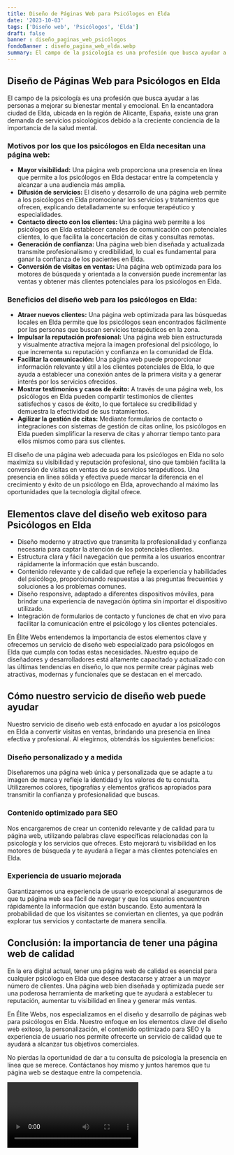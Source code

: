 ```yaml
---
title: Diseño de Páginas Web para Psicólogos en Elda
date: '2023-10-03'
tags: ['Diseño web', 'Psicólogos', 'Elda']
draft: false
banner : diseño_paginas_web_psicólogos
fondoBanner : diseño_pagina_web_elda.webp
summary: El campo de la psicología es una profesión que busca ayudar a las personas a mejorar su bienestar mental y emocional. En la encantadora ciudad de Elda, ubicada en la región de Alicante, España, existe una gran demanda de servicios psicológicos debido a la creciente conciencia de la importancia de la salud mental. 
---
```


## **Diseño de Páginas Web para Psicólogos en Elda**

El campo de la psicología es una profesión que busca ayudar a las personas a mejorar su bienestar mental y emocional. En la encantadora ciudad de Elda, ubicada en la región de Alicante, España, existe una gran demanda de servicios psicológicos debido a la creciente conciencia de la importancia de la salud mental. 

### **Motivos por los que los psicólogos en Elda necesitan una página web:**
- **Mayor visibilidad:** Una página web proporciona una presencia en línea que permite a los psicólogos en Elda destacar entre la competencia y alcanzar a una audiencia más amplia.
- **Difusión de servicios:** El diseño y desarrollo de una página web permite a los psicólogos en Elda promocionar los servicios y tratamientos que ofrecen, explicando detalladamente su enfoque terapéutico y especialidades.
- **Contacto directo con los clientes:** Una página web permite a los psicólogos en Elda establecer canales de comunicación con potenciales clientes, lo que facilita la concertación de citas y consultas remotas.
- **Generación de confianza:** Una página web bien diseñada y actualizada transmite profesionalismo y credibilidad, lo cual es fundamental para ganar la confianza de los pacientes en Elda.
- **Conversión de visitas en ventas:** Una página web optimizada para los motores de búsqueda y orientada a la conversión puede incrementar las ventas y obtener más clientes potenciales para los psicólogos en Elda.

### **Beneficios del diseño web para los psicólogos en Elda:**
- **Atraer nuevos clientes:** Una página web optimizada para las búsquedas locales en Elda permite que los psicólogos sean encontrados fácilmente por las personas que buscan servicios terapéuticos en la zona.
- **Impulsar la reputación profesional:** Una página web bien estructurada y visualmente atractiva mejora la imagen profesional del psicólogo, lo que incrementa su reputación y confianza en la comunidad de Elda.
- **Facilitar la comunicación:** Una página web puede proporcionar información relevante y útil a los clientes potenciales de Elda, lo que ayuda a establecer una conexión antes de la primera visita y a generar interés por los servicios ofrecidos.
- **Mostrar testimonios y casos de éxito:** A través de una página web, los psicólogos en Elda pueden compartir testimonios de clientes satisfechos y casos de éxito, lo que fortalece su credibilidad y demuestra la efectividad de sus tratamientos.
- **Agilizar la gestión de citas:** Mediante formularios de contacto o integraciones con sistemas de gestión de citas online, los psicólogos en Elda pueden simplificar la reserva de citas y ahorrar tiempo tanto para ellos mismos como para sus clientes.

El diseño de una página web adecuada para los psicólogos en Elda no solo maximiza su visibilidad y reputación profesional, sino que también facilita la conversión de visitas en ventas de sus servicios terapéuticos. Una presencia en línea sólida y efectiva puede marcar la diferencia en el crecimiento y éxito de un psicólogo en Elda, aprovechando al máximo las oportunidades que la tecnología digital ofrece.

<GifSeo />

<Cta />

## Elementos clave del diseño web exitoso para Psicólogos en Elda

- Diseño moderno y atractivo que transmita la profesionalidad y confianza necesaria para captar la atención de los potenciales clientes.
- Estructura clara y fácil navegación que permita a los usuarios encontrar rápidamente la información que están buscando.
- Contenido relevante y de calidad que refleje la experiencia y habilidades del psicólogo, proporcionando respuestas a las preguntas frecuentes y soluciones a los problemas comunes.
- Diseño responsive, adaptado a diferentes dispositivos móviles, para brindar una experiencia de navegación óptima sin importar el dispositivo utilizado.
- Integración de formularios de contacto y funciones de chat en vivo para facilitar la comunicación entre el psicólogo y los clientes potenciales.

En Élite Webs entendemos la importancia de estos elementos clave y ofrecemos un servicio de diseño web especializado para psicólogos en Elda que cumpla con todas estas necesidades. Nuestro equipo de diseñadores y desarrolladores está altamente capacitado y actualizado con las últimas tendencias en diseño, lo que nos permite crear páginas web atractivas, modernas y funcionales que se destacan en el mercado.

## Cómo nuestro servicio de diseño web puede ayudar

Nuestro servicio de diseño web está enfocado en ayudar a los psicólogos en Elda a convertir visitas en ventas, brindando una presencia en línea efectiva y profesional. Al elegirnos, obtendrás los siguientes beneficios:

### Diseño personalizado y a medida

Diseñaremos una página web única y personalizada que se adapte a tu imagen de marca y refleje la identidad y los valores de tu consulta. Utilizaremos colores, tipografías y elementos gráficos apropiados para transmitir la confianza y profesionalidad que buscas.

### Contenido optimizado para SEO

Nos encargaremos de crear un contenido relevante y de calidad para tu página web, utilizando palabras clave específicas relacionadas con la psicología y los servicios que ofreces. Esto mejorará tu visibilidad en los motores de búsqueda y te ayudará a llegar a más clientes potenciales en Elda.

### Experiencia de usuario mejorada

Garantizaremos una experiencia de usuario excepcional al asegurarnos de que tu página web sea fácil de navegar y que los usuarios encuentren rápidamente la información que están buscando. Esto aumentará la probabilidad de que los visitantes se conviertan en clientes, ya que podrán explorar tus servicios y contactarte de manera sencilla.

## Conclusión: la importancia de tener una página web de calidad

En la era digital actual, tener una página web de calidad es esencial para cualquier psicólogo en Elda que desee destacarse y atraer a un mayor número de clientes. Una página web bien diseñada y optimizada puede ser una poderosa herramienta de marketing que te ayudará a establecer tu reputación, aumentar tu visibilidad en línea y generar más ventas.

En Élite Webs, nos especializamos en el diseño y desarrollo de páginas web para psicólogos en Elda. Nuestro enfoque en los elementos clave del diseño web exitoso, la personalización, el contenido optimizado para SEO y la experiencia de usuario nos permite ofrecerte un servicio de calidad que te ayudará a alcanzar tus objetivos comerciales.

No pierdas la oportunidad de dar a tu consulta de psicología la presencia en línea que se merece. Contáctanos hoy mismo y juntos haremos que tu página web se destaque entre la competencia.

<Video />

<CtaBot job='Psicólogos' city='Elda'/>

<Gmaps query='Elda+españa+maps' />